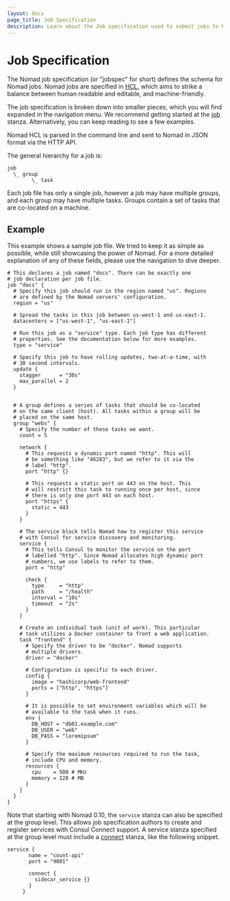```yaml
---
layout: docs
page_title: Job Specification
description: Learn about the Job specification used to submit jobs to Nomad.
---
```


# Job Specification

The Nomad job specification (or "jobspec" for short) defines the schema for
Nomad jobs. Nomad jobs are specified in [HCL][], which aims to strike a balance
between human readable and editable, and machine-friendly.

The job specification is broken down into smaller pieces, which you will find
expanded in the navigation menu. We recommend getting started at the [job][]
stanza. Alternatively, you can keep reading to see a few examples.

Nomad HCL is parsed in the command line and sent to Nomad in JSON format via
the HTTP API.

The general hierarchy for a job is:

```text
job
  \_ group
        \_ task
```

Each job file has only a single job, however a job may have multiple groups, and
each group may have multiple tasks. Groups contain a set of tasks that are
co-located on a machine.

## Example

This example shows a sample job file. We tried to keep it as simple as possible,
while still showcasing the power of Nomad. For a more detailed explanation of
any of these fields, please use the navigation to dive deeper.

```hcl
# This declares a job named "docs". There can be exactly one
# job declaration per job file.
job "docs" {
  # Specify this job should run in the region named "us". Regions
  # are defined by the Nomad servers' configuration.
  region = "us"

  # Spread the tasks in this job between us-west-1 and us-east-1.
  datacenters = ["us-west-1", "us-east-1"]

  # Run this job as a "service" type. Each job type has different
  # properties. See the documentation below for more examples.
  type = "service"

  # Specify this job to have rolling updates, two-at-a-time, with
  # 30 second intervals.
  update {
    stagger      = "30s"
    max_parallel = 2
  }


  # A group defines a series of tasks that should be co-located
  # on the same client (host). All tasks within a group will be
  # placed on the same host.
  group "webs" {
    # Specify the number of these tasks we want.
    count = 5

    network {
      # This requests a dynamic port named "http". This will
      # be something like "46283", but we refer to it via the
      # label "http".
      port "http" {}

      # This requests a static port on 443 on the host. This
      # will restrict this task to running once per host, since
      # there is only one port 443 on each host.
      port "https" {
        static = 443
      }
    }

    # The service block tells Nomad how to register this service
    # with Consul for service discovery and monitoring.
    service {
      # This tells Consul to monitor the service on the port
      # labelled "http". Since Nomad allocates high dynamic port
      # numbers, we use labels to refer to them.
      port = "http"

      check {
        type     = "http"
        path     = "/health"
        interval = "10s"
        timeout  = "2s"
      }
    }

    # Create an individual task (unit of work). This particular
    # task utilizes a Docker container to front a web application.
    task "frontend" {
      # Specify the driver to be "docker". Nomad supports
      # multiple drivers.
      driver = "docker"

      # Configuration is specific to each driver.
      config {
        image = "hashicorp/web-frontend"
        ports = ["http", "https"]
      }

      # It is possible to set environment variables which will be
      # available to the task when it runs.
      env {
        DB_HOST = "db01.example.com"
        DB_USER = "web"
        DB_PASS = "loremipsum"
      }

      # Specify the maximum resources required to run the task,
      # include CPU and memory.
      resources {
        cpu    = 500 # MHz
        memory = 128 # MB
      }
    }
  }
}
```

Note that starting with Nomad 0.10, the `service` stanza can also be specified at the group level. This
allows job specification authors to create and register services with Consul Connect support. A service
stanza specified at the group level must include a [connect][] stanza, like the following snippet.

```hcl
service {
       name = "count-api"
       port = "9001"

       connect {
         sidecar_service {}
       }
     }
```

[hcl]: https://github.com/hashicorp/hcl 'HashiCorp Configuration Language'
[job]: /nomad/docs/job-specification/job 'Nomad job Job Specification'
[connect]: /nomad/docs/job-specification/connect 'Connect Stanza Specification'
